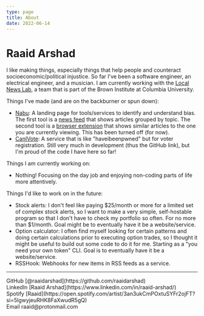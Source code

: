 ```yaml
---
type: page
title: About
date: 2022-06-14
---
```


# Raaid Arshad

I like making things, especially things that help people and counteract socioeconomic/political injustice. So far I've been a software engineer, an electrical engineer, and a musician.
I am currently working with the [Local News Lab](https://lnl.brown.columbia.edu/), a team that is part of the Brown Institute at Columbia University.


Things I've made (and are on the backburner or spun down):
- [Nabu](https://nabu.news): A landing page for tools/services to identify and understand bias. The first tool is a [news feed](https://www.nabu.news/latest) that shows articles grouped by topic. The second tool is a [browser extension](https://www.nabu.news) that shows similar articles to the one you are currently viewing. This has been turned off (for now).
- [CanIVote](https://github.com/canivote): A service that is like "haveibeenpwned" but for voter registration. Still very much in development (thus the GitHub link), but I'm proud of the code I have here so far!

Things I am currently working on:
- Nothing! Focusing on the day job and enjoying non-coding parts of life more attentively.

Things I'd like to work on in the future:
- Stock alerts: I don't feel like paying $25/month or more for a limited set of complex stock alerts, so I want to make a very simple, self-hostable program so that I don't have to check my portfolio so often. For no more than $1/month. Goal might be to eventually have it be a website/service.
- Option calculator: I often find myself looking for certain patterns and doing certain calculations prior to executing option trades, so I thought it might be useful to build out some code to do it for me. Starting as a "you need your own token" CLI. Goal is to eventually have it be a website/service.
- RSSHook: Webhooks for new items in RSS feeds as a service.



---

<div>
  GitHub [@raaidarshad](https://github.com/raaidarshad)
  <br />
  LinkedIn [Raaid Arshad](https://www.linkedin.com/in/raaid-arshad/)
  <br />
  Spotify [Raaid](https://open.spotify.com/artist/3an3ukCmPOxtuSYFr2ojFT?si=5lgwyjeuRHK8FaXwudR5gQ)
  <br />
  Email raaid@protonmail.com
</div>
